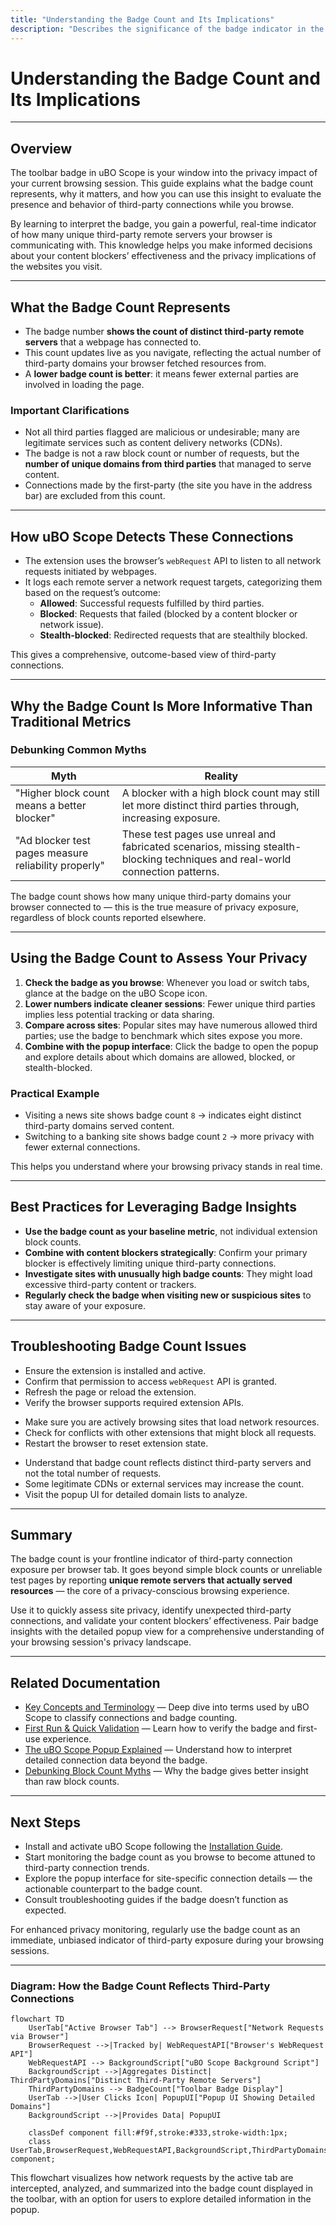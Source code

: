 ```yaml
---
title: "Understanding the Badge Count and Its Implications"
description: "Describes the significance of the badge indicator in the toolbar, how it relates to third-party connections, and how users can leverage this insight to assess the privacy of their browsing sessions."
---
```


# Understanding the Badge Count and Its Implications

---

## Overview

The toolbar badge in uBO Scope is your window into the privacy impact of your current browsing session. This guide explains what the badge count represents, why it matters, and how you can use this insight to evaluate the presence and behavior of third-party connections while you browse.

By learning to interpret the badge, you gain a powerful, real-time indicator of how many unique third-party remote servers your browser is communicating with. This knowledge helps you make informed decisions about your content blockers’ effectiveness and the privacy implications of the websites you visit.

---

## What the Badge Count Represents

- The badge number **shows the count of distinct third-party remote servers** that a webpage has connected to.
- This count updates live as you navigate, reflecting the actual number of third-party domains your browser fetched resources from.
- A **lower badge count is better**: it means fewer external parties are involved in loading the page.

### Important Clarifications

- Not all third parties flagged are malicious or undesirable; many are legitimate services such as content delivery networks (CDNs).
- The badge is not a raw block count or number of requests, but the **number of unique domains from third parties** that managed to serve content.
- Connections made by the first-party (the site you have in the address bar) are excluded from this count.

---

## How uBO Scope Detects These Connections

- The extension uses the browser’s `webRequest` API to listen to all network requests initiated by webpages.
- It logs each remote server a network request targets, categorizing them based on the request’s outcome:
  - **Allowed**: Successful requests fulfilled by third parties.
  - **Blocked**: Requests that failed (blocked by a content blocker or network issue).
  - **Stealth-blocked**: Redirected requests that are stealthily blocked.

This gives a comprehensive, outcome-based view of third-party connections.

---

## Why the Badge Count Is More Informative Than Traditional Metrics

### Debunking Common Myths

| Myth | Reality |
|---|---|
| "Higher block count means a better blocker" | A blocker with a high block count may still let more distinct third parties through, increasing exposure. |
| "Ad blocker test pages measure reliability properly" | These test pages use unreal and fabricated scenarios, missing stealth-blocking techniques and real-world connection patterns. |


The badge count shows how many unique third-party domains your browser connected to — this is the true measure of privacy exposure, regardless of block counts reported elsewhere.

---

## Using the Badge Count to Assess Your Privacy

1. **Check the badge as you browse**: Whenever you load or switch tabs, glance at the badge on the uBO Scope icon.
2. **Lower numbers indicate cleaner sessions**: Fewer unique third parties implies less potential tracking or data sharing.
3. **Compare across sites**: Popular sites may have numerous allowed third parties; use the badge to benchmark which sites expose you more.
4. **Combine with the popup interface**: Click the badge to open the popup and explore details about which domains are allowed, blocked, or stealth-blocked.

### Practical Example

- Visiting a news site shows badge count `8` → indicates eight distinct third-party domains served content.
- Switching to a banking site shows badge count `2` → more privacy with fewer external connections.

This helps you understand where your browsing privacy stands in real time.

---

## Best Practices for Leveraging Badge Insights

- **Use the badge count as your baseline metric**, not individual extension block counts.
- **Combine with content blockers strategically**: Confirm your primary blocker is effectively limiting unique third-party connections.
- **Investigate sites with unusually high badge counts**: They might load excessive third-party content or trackers.
- **Regularly check the badge when visiting new or suspicious sites** to stay aware of your exposure.

---

## Troubleshooting Badge Count Issues

<AccordionGroup title="Common Badge Count Issues">
<Accordion title="Badge Count Doesn’t Appear">

- Ensure the extension is installed and active.
- Confirm that permission to access `webRequest` API is granted.
- Refresh the page or reload the extension.
- Verify the browser supports required extension APIs.
</Accordion>
<Accordion title="Badge Count is Always Zero or Unchanging">

- Make sure you are actively browsing sites that load network resources.
- Check for conflicts with other extensions that might block all requests.
- Restart the browser to reset extension state.
</Accordion>
<Accordion title="Badge Count Seems Too High or Low Compared to Expectations">

- Understand that badge count reflects distinct third-party servers and not the total number of requests.
- Some legitimate CDNs or external services may increase the count.
- Visit the popup UI for detailed domain lists to analyze.
</Accordion>
</AccordionGroup>

---

## Summary

The badge count is your frontline indicator of third-party connection exposure per browser tab. It goes beyond simple block counts or unreliable test pages by reporting **unique remote servers that actually served resources** — the core of a privacy-conscious browsing experience.

Use it to quickly assess site privacy, identify unexpected third-party connections, and validate your content blockers’ effectiveness. Pair badge insights with the detailed popup view for a comprehensive understanding of your browsing session's privacy landscape.

---

## Related Documentation

- [Key Concepts and Terminology](/overview/core-concepts-architecture/key-terms-concepts) — Deep dive into terms used by uBO Scope to classify connections and badge counting.
- [First Run & Quick Validation](/getting-started/first-use-validation/first-run-quick-validation) — Learn how to verify the badge and first-use experience.
- [The uBO Scope Popup Explained](/guides/getting-started/first-look) — Understand how to interpret detailed connection data beyond the badge.
- [Debunking Block Count Myths](/guides/practical-guides/debunking-block-myths) — Why the badge gives better insight than raw block counts.

---

## Next Steps

- Install and activate uBO Scope following the [Installation Guide](/getting-started/setup-installation/extension-installation).
- Start monitoring the badge count as you browse to become attuned to third-party connection trends.
- Explore the popup interface for site-specific connection details — the actionable counterpart to the badge count.
- Consult troubleshooting guides if the badge doesn’t function as expected.


<Check>
For enhanced privacy monitoring, regularly use the badge count as an immediate, unbiased indicator of third-party exposure during your browsing sessions.
</Check>

---

### Diagram: How the Badge Count Reflects Third-Party Connections

```mermaid
flowchart TD
    UserTab["Active Browser Tab"] --> BrowserRequest["Network Requests via Browser"]
    BrowserRequest -->|Tracked by| WebRequestAPI["Browser's WebRequest API"]
    WebRequestAPI --> BackgroundScript["uBO Scope Background Script"]
    BackgroundScript -->|Aggregates Distinct| ThirdPartyDomains["Distinct Third-Party Remote Servers"]
    ThirdPartyDomains --> BadgeCount["Toolbar Badge Display"]
    UserTab -->|User Clicks Icon| PopupUI["Popup UI Showing Detailed Domains"]
    BackgroundScript -->|Provides Data| PopupUI

    classDef component fill:#f9f,stroke:#333,stroke-width:1px;
    class UserTab,BrowserRequest,WebRequestAPI,BackgroundScript,ThirdPartyDomains,BadgeCount,PopupUI component;
```

This flowchart visualizes how network requests by the active tab are intercepted, analyzed, and summarized into the badge count displayed in the toolbar, with an option for users to explore detailed information in the popup.
